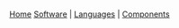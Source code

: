 

####  
[Home](/)  [Software](/Create/Software/software) | [Languages](/Create/Software/programming) | [Components](/Create/Software/webcomptech)
